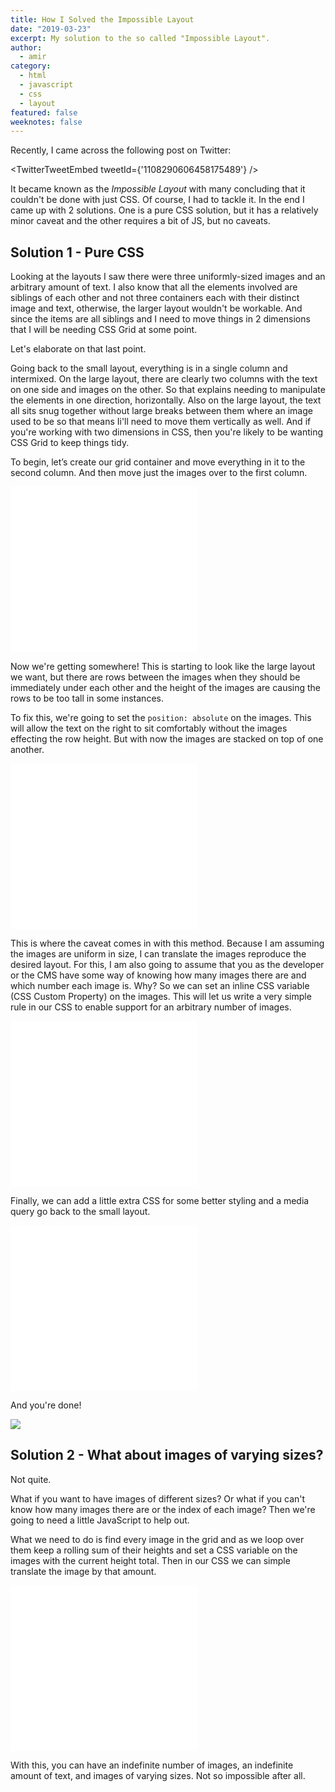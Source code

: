 ```yaml
---
title: How I Solved the Impossible Layout
date: "2019-03-23"
excerpt: My solution to the so called "Impossible Layout".
author:
  - amir
category:
  - html
  - javascript
  - css
  - layout
featured: false
weeknotes: false
---
```


Recently, I came across the following post on Twitter:

<TwitterTweetEmbed
  tweetId={'1108290606458175489'}
/>

It became known as the _Impossible Layout_ with many concluding that it couldn't be done with just CSS. Of course, I had to tackle it. In the end I came up with 2 solutions. One is a pure CSS solution, but it has a relatively minor caveat and the other requires a bit of JS, but no caveats.

## Solution 1 - Pure CSS

Looking at the layouts I saw there were three uniformly-sized images and an arbitrary amount of text. I also know that all the elements involved are siblings of each other and not three containers each with their distinct image and text, otherwise, the larger layout wouldn't be workable. And since the items are all siblings and I need to move things in 2 dimensions that I will be needing CSS Grid at some point.

Let's elaborate on that last point.

Going back to the small layout, everything is in a single column and intermixed. On the large layout, there are clearly two columns with the text on one side and images on the other. So that explains needing to manipulate the elements in one direction, horizontally. Also on the large layout, the text all sits snug together without large breaks between them where an image used to be so that means Ii'll need to move them vertically as well. And if you're working with two dimensions in CSS, then you're likely to be wanting CSS Grid to keep things tidy.

To begin, let’s create our grid container and move everything in it to the second column. And then move just the images over to the first column.

<iframe
  height="265"
  style={{ width: "100%" }}
  scrolling="no"
  title="Impossible Layout - CSS Grid only"
  src="//codepen.io/arkmuntasser/embed/eXboKv/?height=265&theme-id=dark&default-tab=html,result"
  frameBorder="no"
  allowtransparency="true"
  allowFullScreen={true}
>
  See the Pen{" "}
  <a href="https://codepen.io/arkmuntasser/pen/eXboKv/">
    Impossible Layout - CSS Grid only
  </a>{" "}
  by Amir R Muntasser (
  <a href="https://codepen.io/arkmuntasser">@arkmuntasser</a>) on{" "}
  <a href="https://codepen.io">CodePen</a>.
</iframe>

Now we're getting somewhere! This is starting to look like the large layout we want, but there are rows between the images when they should be immediately under each other and the height of the images are causing the rows to be too tall in some instances.

To fix this, we're going to set the `position: absolute` on the images. This will allow the text on the right to sit comfortably without the images effecting the row height. But with now the images are stacked on top of one another.

<iframe
  height="265"
  style={{ width: "100%" }}
  scrolling="no"
  title="Impossible Layout - CSS Grid + Absolute Positioning"
  src="//codepen.io/arkmuntasser/embed/MxZRZJ/?height=265&theme-id=dark&default-tab=html,result"
  frameBorder="no"
  allowtransparency="true"
  allowFullScreen={true}
>
  See the Pen{" "}
  <a href="https://codepen.io/arkmuntasser/pen/MxZRZJ/">
    Impossible Layout - CSS Grid + Absolute Positioning
  </a>{" "}
  by Amir R Muntasser (
  <a href="https://codepen.io/arkmuntasser">@arkmuntasser</a>) on{" "}
  <a href="https://codepen.io">CodePen</a>.
</iframe>

This is where the caveat comes in with this method. Because I am assuming the images are uniform in size, I can translate the images reproduce the desired layout. For this, I am also going to assume that you as the developer or the CMS have some way of knowing how many images there are and which number each image is. Why? So we can set an inline CSS variable (CSS Custom Property) on the images. This will let us write a very simple rule in our CSS to enable support for an arbitrary number of images.

<iframe
  height="265"
  style={{ width: "100%" }}
  scrolling="no"
  title="Impossible Layout - CSS Grid only"
  src="//codepen.io/arkmuntasser/embed/YgdMgd/?height=265&theme-id=dark&default-tab=html,result"
  frameBorder="no"
  allowtransparency="true"
  allowFullScreen={true}
>
  See the Pen{" "}
  <a href="https://codepen.io/arkmuntasser/pen/YgdMgd/">
    Impossible Layout - CSS Grid only
  </a>{" "}
  by Amir R Muntasser (
  <a href="https://codepen.io/arkmuntasser">@arkmuntasser</a>) on{" "}
  <a href="https://codepen.io">CodePen</a>.
</iframe>

Finally, we can add a little extra CSS for some better styling and a media query go back to the small layout.

<iframe
  height="265"
  style={{ width: "100%" }}
  scrolling="no"
  title="Impossible Layout - Final"
  src="//codepen.io/arkmuntasser/embed/YgdbKg/?height=265&theme-id=dark&default-tab=html,result"
  frameBorder="no"
  allowtransparency="true"
  allowFullScreen={true}
>
  See the Pen{" "}
  <a href="https://codepen.io/arkmuntasser/pen/YgdbKg/">
    Impossible Layout - Final
  </a>{" "}
  by Amir R Muntasser (
  <a href="https://codepen.io/arkmuntasser">@arkmuntasser</a>) on{" "}
  <a href="https://codepen.io">CodePen</a>.
</iframe>

And you're done!

![](https://cdn.glitch.com/2caac55b-1244-4a5a-9e9c-6389d180ccf7%2Ftenor.gif?1553317759077)

## Solution 2 - What about images of varying sizes?

Not quite.

What if you want to have images of different sizes? Or what if you can't know how many images there are or the index of each image? Then we're going to need a little JavaScript to help out.

What we need to do is find every image in the grid and as we loop over them keep a rolling sum of their heights and set a CSS variable on the images with the current height total. Then in our CSS we can simple translate the image by that amount.

<iframe
  height="265"
  style={{ width: "100%" }}
  scrolling="no"
  title="Impossible Layout - Solved!"
  src="//codepen.io/arkmuntasser/embed/PLXvWP/?height=265&theme-id=dark&default-tab=html,result"
  frameBorder="no"
  allowtransparency="true"
  allowFullScreen={true}
>
  See the Pen{" "}
  <a href="https://codepen.io/arkmuntasser/pen/PLXvWP/">
    Impossible Layout - Solved!
  </a>{" "}
  by Amir R Muntasser (
  <a href="https://codepen.io/arkmuntasser">@arkmuntasser</a>) on{" "}
  <a href="https://codepen.io">CodePen</a>.
</iframe>

With this, you can have an indefinite number of images, an indefinite amount of text, and images of varying sizes. Not so impossible after all.
